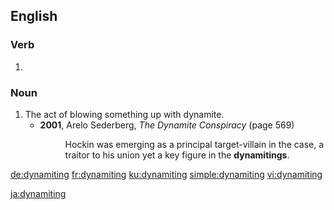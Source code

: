 ==English==

===Verb===
{{head|en|present participle}}

# {{present participle of|dynamite|lang=en}}

===Noun===
{{en-noun}}

# The act of blowing something up with dynamite.
#* '''2001''', Arelo Sederberg, ''The Dynamite Conspiracy'' (page 569)
#*: Hockin was emerging as a principal target-villain in the case, a traitor to his union yet a key figure in the '''dynamitings'''.

[[de:dynamiting]]
[[fr:dynamiting]]
[[ku:dynamiting]]
[[simple:dynamiting]]
[[vi:dynamiting]]

[[ja:dynamiting]]